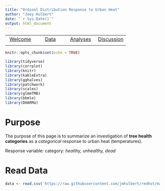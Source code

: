 ```yaml
---
title: "Ordinal Distribution Response to Urban Heat"
author: "Joey Hulbert"
date: "`r Sys.Date()`"
output: html_document
---
```


|            |            |            |            |
|:----------:|:----------:|:----------:|:----------:|
|[Welcome](https://jmhulbert.github.io/redhot)|[Data](https://jmhulbert.github.io/redhot/data)|[Analyses](https://jmhulbert.github.io/redhot/analyses)|[Discussion](https://jmhulbert.github.io/redcedar/discussion)|
|             |           |            |            |


```r
knitr::opts_chunk$set(echo = TRUE)
```

```r
library(tidyverse)
library(corrplot)
library(knitr)
library(kableExtra)
library(gghalves)
library(patchwork)
library(scales)
library(glmmTMB)
library(bbmle)
library(DHARMa)
```


# Purpose

The purpose of this page is to summarize an investigation of **tree health categories** as a *categorical* response to urban heat (temperatures).

Response variable: category: *healthy, unhealthy, dead*


# Read Data

```r
data <- read.csv('https://raw.githubusercontent.com/jmhulbert/redhot/main/data/urban-data-modified.csv')
```



